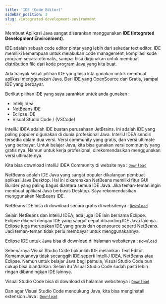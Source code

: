 ```yaml
---
title: 'IDE (Code Editor)'
sidebar_position: 3
slug: /integrated-development-environment
---
```


Membuat Aplikasi Java sangat disarankan menggunakan **IDE (Integrated Development Environment)**.

IDE adalah sebuah code editor pintar yang lebih dari sekedar text editor. IDE memiliki kemampuan untuk melakukan code management, kompilasi kode program secara otomatis, sampai bisa digunakan untuk membuat distribution file dari kode program Java yang kita buat.

Ada banyak sekali pilihan IDE yang bisa kita gunakan untuk membuat aplikasi menggunakan Java. Dari IDE yang OpenSource dan Gratis, sampai IDE yang berbayar.

Berikut pilihan IDE yang saya sarankan untuk anda gunakan : 

- Intelij Idea 
- NetBeans IDE
- Eclipse IDE
- Visual Studio Code / (VSCode)

<Tabs>
<TabItem value="intelij-idea" label="Intelij IDEA" default>

IntellIJ IDEA adalah IDE buatan perusahaan JetBrains. Ini adalah IDE yang paling populer digunakan di dunia profesional Java. IntelliJ IDEA sendiri tersedia dalam dua versi. Versi community yang gratis, dan versi ultimate yang berbayar. Untuk belajar Java, kita bisa gunakan versi community yang gratis nya. Namun untuk kerja profesional, direkomendasikan menggunakan versi ultimate nya.  

Kita bisa download IntelliJ IDEA Community di website nya : [`Download`](https://www.jetbrains.com/idea/)

</TabItem>

<TabItem value="netbeans" label="Netbeans IDE">

NetBeans adalah IDE Java yang sangat populer dikalangan pembuat aplikasi Java Desktop. Hal ini dikarenakan NetBeans memiliki fitur GUI Builder yang paling bagus diantara semua IDE Java. Jika teman-teman ingin membuat aplikasi Java berbasis Desktop. Saya rekomendasikan menggunakan NetBeans IDE.

NetBeans IDE bisa di download secara gratis di websitenya : [`Download`](https://netbeans.apache.org/)

</TabItem>

<TabItem value="eclipse" label="Eclipse IDE">

Selain NetBeans dan IntelliJ IDEA, ada juga IDE lain bernama Eclipse. Eclipse dikenal dengan IDE yang sangat cepat dibanding IDE Java lainnya. Eclipse juga merupakan IDE yang gratis dan opensource seperti NetBeans. Jadi teman-teman tidak perlu membayar untuk menggunakannya.

Eclipse IDE untuk Java bisa di download di halaman websitenya : [`Download`](https://www.eclipse.org/downloads/packages/)

</TabItem>

<TabItem value="vscode" label="VSCode">

Sebenarnya Visual Studio Code bukanlah IDE melainkan Text Editor. Kemampuannya tidak secanggih IDE seperti IntelliJ IDEA, NetBeans atau Eclipse. Namun untuk belajar Java bagi pemula, Visual Studio Code pun cukup bisa diandalkan. Selain itu Visual Studio Code sudah pasti lebih ringan dibandingkan IDE lainnya.

Visual Studio Code bisa di download di halaman websitenya : [`Download`](https://code.visualstudio.com)

Dan agar Visual Studio Code mendukung Java, kita bisa menginstall extension Java : [`Download`](https://marketplace.visualstudio.com/items?itemName=vscjava.vscode-java-pack)

</TabItem>
</Tabs>
